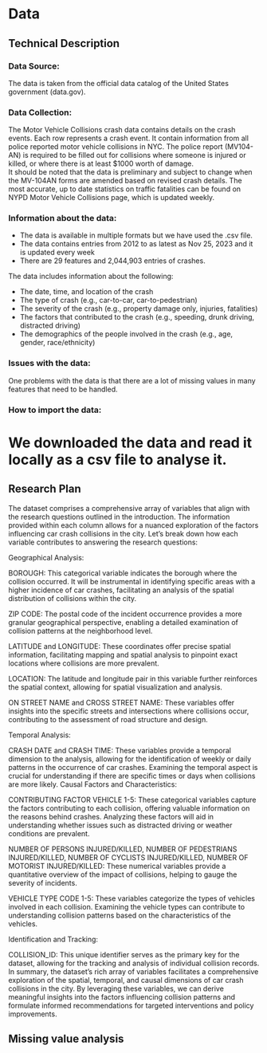 # Data

## Technical Description

### Data Source:

The data is taken from the official data catalog of the United States government (data.gov).

### Data Collection: 
The Motor Vehicle Collisions crash data contains details on the crash events. Each row represents a crash event. It contain information from all police reported motor vehicle collisions in NYC. The police report (MV104-AN) is required to be filled out for collisions where someone is injured or killed, or where there is at least $1000 worth of damage.\
It should be noted that the data is preliminary and subject to change when the MV-104AN forms are amended based on revised crash details. The most accurate, up to date statistics on traffic fatalities can be found on NYPD Motor Vehicle Collisions page, which is updated weekly.

### Information about the data: 
* The data is available in multiple formats but we have used the .csv file. 
* The data contains entries from 2012 to as latest as Nov 25, 2023 and it is updated every week 
* There are 29 features and 2,044,903 entries of crashes.
\

The data includes information about the following:\

* The date, time, and location of the crash
* The type of crash (e.g., car-to-car, car-to-pedestrian)
* The severity of the crash (e.g., property damage only, injuries, fatalities)
* The factors that contributed to the crash (e.g., speeding, drunk driving, distracted driving)
* The demographics of the people involved in the crash (e.g., age, gender, race/ethnicity)

### Issues with the data: 
One problems with the data is that there are a lot of missing values in many features that need to be handled.

### How to import the data:
We downloaded the data and read it locally as a csv file to analyse it.
=======

## Research Plan

The dataset comprises a comprehensive array of variables that align with the research questions outlined in the introduction. The information provided within each column allows for a nuanced exploration of the factors influencing car crash collisions in the city. Let's break down how each variable contributes to answering the research questions:

Geographical Analysis:

BOROUGH: This categorical variable indicates the borough where the collision occurred. It will be instrumental in identifying specific areas with a higher incidence of car crashes, facilitating an analysis of the spatial distribution of collisions within the city.

ZIP CODE: The postal code of the incident occurrence provides a more granular geographical perspective, enabling a detailed examination of collision patterns at the neighborhood level.

LATITUDE and LONGITUDE: These coordinates offer precise spatial information, facilitating mapping and spatial analysis to pinpoint exact locations where collisions are more prevalent.

LOCATION: The latitude and longitude pair in this variable further reinforces the spatial context, allowing for spatial visualization and analysis.

ON STREET NAME and CROSS STREET NAME: These variables offer insights into the specific streets and intersections where collisions occur, contributing to the assessment of road structure and design.

Temporal Analysis:

CRASH DATE and CRASH TIME: These variables provide a temporal dimension to the analysis, allowing for the identification of weekly or daily patterns in the occurrence of car crashes. Examining the temporal aspect is crucial for understanding if there are specific times or days when collisions are more likely.
Causal Factors and Characteristics:

CONTRIBUTING FACTOR VEHICLE 1-5: These categorical variables capture the factors contributing to each collision, offering valuable information on the reasons behind crashes. Analyzing these factors will aid in understanding whether issues such as distracted driving or weather conditions are prevalent.

NUMBER OF PERSONS INJURED/KILLED, NUMBER OF PEDESTRIANS INJURED/KILLED, NUMBER OF CYCLISTS INJURED/KILLED, NUMBER OF MOTORIST INJURED/KILLED: These numerical variables provide a quantitative overview of the impact of collisions, helping to gauge the severity of incidents.

VEHICLE TYPE CODE 1-5: These variables categorize the types of vehicles involved in each collision. Examining the vehicle types can contribute to understanding collision patterns based on the characteristics of the vehicles.

Identification and Tracking:

COLLISION_ID: This unique identifier serves as the primary key for the dataset, allowing for the tracking and analysis of individual collision records.
In summary, the dataset's rich array of variables facilitates a comprehensive exploration of the spatial, temporal, and causal dimensions of car crash collisions in the city. By leveraging these variables, we can derive meaningful insights into the factors influencing collision patterns and formulate informed recommendations for targeted interventions and policy improvements.



## Missing value analysis



